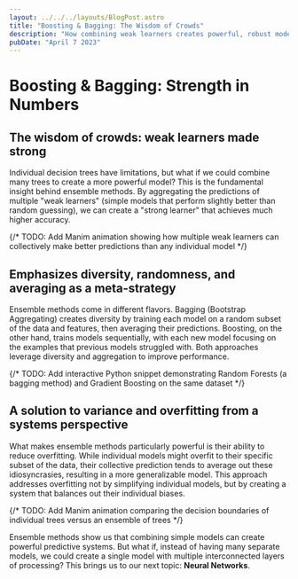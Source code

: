 ```yaml
---
layout: ../../../layouts/BlogPost.astro
title: "Boosting & Bagging: The Wisdom of Crowds"
description: "How combining weak learners creates powerful, robust models"
pubDate: "April 7 2023"
---
```


# Boosting & Bagging: Strength in Numbers

## The wisdom of crowds: weak learners made strong
Individual decision trees have limitations, but what if we could combine many trees to create a more powerful model? This is the fundamental insight behind ensemble methods. By aggregating the predictions of multiple "weak learners" (simple models that perform slightly better than random guessing), we can create a "strong learner" that achieves much higher accuracy.

{/* TODO: Add Manim animation showing how multiple weak learners can collectively make better predictions than any individual model */}

## Emphasizes diversity, randomness, and averaging as a meta-strategy
Ensemble methods come in different flavors. Bagging (Bootstrap Aggregating) creates diversity by training each model on a random subset of the data and features, then averaging their predictions. Boosting, on the other hand, trains models sequentially, with each new model focusing on the examples that previous models struggled with. Both approaches leverage diversity and aggregation to improve performance.

{/* TODO: Add interactive Python snippet demonstrating Random Forests (a bagging method) and Gradient Boosting on the same dataset */}

## A solution to variance and overfitting from a systems perspective
What makes ensemble methods particularly powerful is their ability to reduce overfitting. While individual models might overfit to their specific subset of the data, their collective prediction tends to average out these idiosyncrasies, resulting in a more generalizable model. This approach addresses overfitting not by simplifying individual models, but by creating a system that balances out their individual biases.

{/* TODO: Add Manim animation comparing the decision boundaries of individual trees versus an ensemble of trees */}

Ensemble methods show us that combining simple models can create powerful predictive systems. But what if, instead of having many separate models, we could create a single model with multiple interconnected layers of processing? This brings us to our next topic: **Neural Networks**. 
